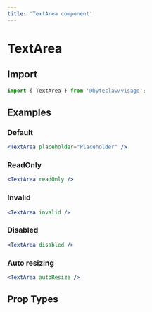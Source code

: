 ```yaml
---
title: 'TextArea component'
---
```


# TextArea

## Import

```js transpile=false
import { TextArea } from '@byteclaw/visage';
```

## Examples

### Default

```jsx live=true
<TextArea placeholder="Placeholder" />
```

### ReadOnly

```jsx live=true
<TextArea readOnly />
```

### Invalid

```jsx live=true
<TextArea invalid />
```

### Disabled

```jsx live=true
<TextArea disabled />
```

### Auto resizing

```jsx live=true
<TextArea autoResize />
```

## Prop Types

<PropTypes component="TextArea" />
